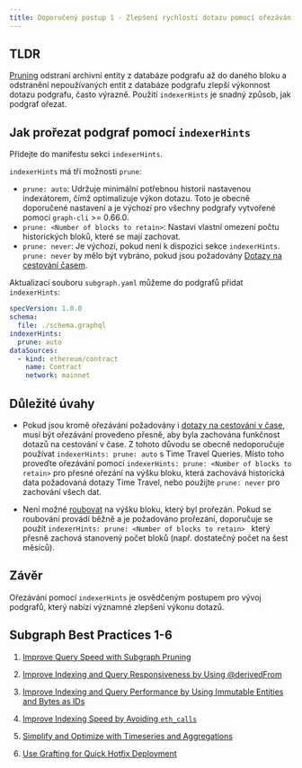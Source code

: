 ```yaml
---
title: Doporučený postup 1 - Zlepšení rychlosti dotazu pomocí ořezávání podgrafů
---
```


## TLDR

[Pruning](/developing/creating-a-subgraph/#prune) odstraní archivní entity z databáze podgrafu až do daného bloku a odstranění nepoužívaných entit z databáze podgrafu zlepší výkonnost dotazu podgrafu, často výrazně. Použití `indexerHints` je snadný způsob, jak podgraf ořezat.

## Jak prořezat podgraf pomocí `indexerHints`

Přidejte do manifestu sekci `indexerHints`.

`indexerHints` má tři možnosti `prune`:

- `prune: auto`: Udržuje minimální potřebnou historii nastavenou indexátorem, čímž optimalizuje výkon dotazu. Toto je obecně doporučené nastavení a je výchozí pro všechny podgrafy vytvořené pomocí `graph-cli` >= 0.66.0.
- `prune: <Number of blocks to retain>`: Nastaví vlastní omezení počtu historických bloků, které se mají zachovat.
- `prune: never`: Je výchozí, pokud není k dispozici sekce `indexerHints`. `prune: never` by mělo být vybráno, pokud jsou požadovány [Dotazy na cestování časem](/subgraphs/querying/graphql-api/#time-travel-queries).

Aktualizací souboru `subgraph.yaml` můžeme do podgrafů přidat `indexerHints`:

```yaml
specVersion: 1.0.0
schema:
  file: ./schema.graphql
indexerHints:
  prune: auto
dataSources:
  - kind: ethereum/contract
    name: Contract
    network: mainnet
```

## Důležité úvahy

- Pokud jsou kromě ořezávání požadovány i [dotazy na cestování v čase](/subgraphs/querying/graphql-api/#time-travel-queries), musí být ořezávání provedeno přesně, aby byla zachována funkčnost dotazů na cestování v čase. Z tohoto důvodu se obecně nedoporučuje používat `indexerHints: prune: auto` s Time Travel Queries. Místo toho proveďte ořezávání pomocí `indexerHints: prune: <Number of blocks to retain>` pro přesné ořezání na výšku bloku, která zachovává historická data požadovaná dotazy Time Travel, nebo použijte `prune: never` pro zachování všech dat.

- Není možné [roubovat](/subgraphs/cookbook/grafting/) na výšku bloku, který byl prořezán. Pokud se roubování provádí běžně a je požadováno prořezání, doporučuje se použít `indexerHints: prune: <Number of blocks to retain> ` který přesně zachová stanovený počet bloků (např. dostatečný počet na šest měsíců).

## Závěr

Ořezávání pomocí `indexerHints` je osvědčeným postupem pro vývoj podgrafů, který nabízí významné zlepšení výkonu dotazů.

## Subgraph Best Practices 1-6

1. [Improve Query Speed with Subgraph Pruning](/subgraphs/cookbook/pruning/)

2. [Improve Indexing and Query Responsiveness by Using @derivedFrom](/subgraphs/cookbook/derivedfrom/)

3. [Improve Indexing and Query Performance by Using Immutable Entities and Bytes as IDs](/subgraphs/cookbook/immutable-entities-bytes-as-ids/)

4. [Improve Indexing Speed by Avoiding `eth_calls`](/subgraphs/cookbook/avoid-eth-calls/)

5. [Simplify and Optimize with Timeseries and Aggregations](/subgraphs/cookbook/timeseries/)

6. [Use Grafting for Quick Hotfix Deployment](/subgraphs/cookbook/grafting-hotfix/)
